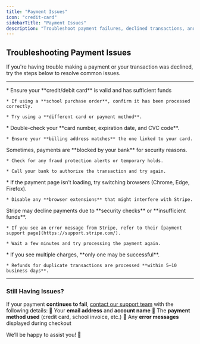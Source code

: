```yaml
---
title: "Payment Issues"
icon: "credit-card"
sidebarTitle: "Payment Issues"
description: "Troubleshoot payment failures, declined transactions, and billing errors."
---
```


## Troubleshooting Payment Issues

If you're having trouble making a payment or your transaction was declined, try the steps below to resolve common issues.

***

<Steps>
  <Step title="Check Your Payment Method">
    * Ensure your **credit/debit card** is valid and has sufficient funds

    * If using a **school purchase order**, confirm it has been processed correctly.

    * Try using a **different card or payment method**.
  </Step>

  <Step title="Verify Your Card Details">
    * Double-check your **card number, expiration date, and CVC code**.

    * Ensure your **billing address matches** the one linked to your card.
  </Step>

  <Step title="Contact Your Bank">
    Sometimes, payments are **blocked by your bank** for security reasons.

    * Check for any fraud protection alerts or temporary holds.

    * Call your bank to authorize the transaction and try again.
  </Step>

  <Step title="Try a Different Browser or Device">
    * If the payment page isn’t loading, try switching browsers (Chrome, Edge, Firefox).

    * Disable any **browser extensions** that might interfere with Stripe.
  </Step>

  <Step title="Look for Stripe Payment Errors">
    Stripe may decline payments due to **security checks** or **insufficient funds**.

    * If you see an error message from Stripe, refer to their [payment support page](https://support.stripe.com/).

    * Wait a few minutes and try processing the payment again.
  </Step>

  <Step title="Check for Duplicate Charges">
    * If you see multiple charges, **only one may be successful**.

    * Refunds for duplicate transactions are processed **within 5–10 business days**.
  </Step>
</Steps>

***

### **Still Having Issues?**

If your payment **continues to fail**, [contact our support team](/contact-support) with the following details:
📌 Your **email address** and **account name**
📌 The **payment method used** (credit card, school invoice, etc.)
📌 Any **error messages** displayed during checkout

We’ll be happy to assist you! 🚀